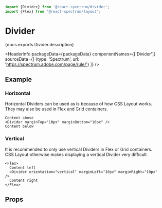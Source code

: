 <!-- Copyright 2020 Adobe. All rights reserved.
This file is licensed to you under the Apache License, Version 2.0 (the "License");
you may not use this file except in compliance with the License. You may obtain a copy
of the License at http://www.apache.org/licenses/LICENSE-2.0
Unless required by applicable law or agreed to in writing, software distributed under
the License is distributed on an "AS IS" BASIS, WITHOUT WARRANTIES OR REPRESENTATIONS
OF ANY KIND, either express or implied. See the License for the specific language
governing permissions and limitations under the License. -->



```jsx import
import {Divider} from '@react-spectrum/divider';
import {Flex} from '@react-spectrum/layout';
```

# Divider

<p>{docs.exports.Divider.description}</p>

<HeaderInfo
  packageData={packageData}
  componentNames={['Divider']}
  sourceData={[
    {type: 'Spectrum', url: 'https://spectrum.adobe.com/page/rule/'}
  ]} />

## Example

### Horizontal

Horizontal Dividers can be used as is because of how CSS Layout works. They may also be used in Flex and Grid containers.
```tsx example
Content above
<Divider marginTop="10px" marginBottom="10px" />
Content below
```

### Vertical

It is recommended to only use vertical Dividers in Flex or Grid containers. CSS Layout otherwise makes displaying a vertical Divider very difficult.
```tsx example
<Flex>
  Content left
  <Divider orientation="vertical" marginLeft="10px" marginRight="10px" />
  Content right
</Flex>
```

## Props

<PropTable component={docs.exports.Divider} links={docs.links} />
